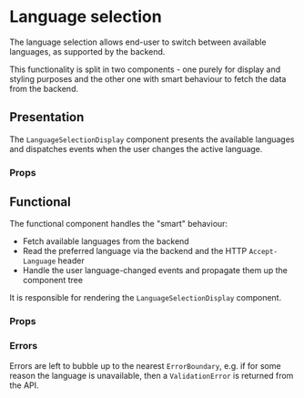 

<Meta of={LanguageSelectionStories} />

# Language selection

The language selection allows end-user to switch between available languages, as supported by the
backend.

This functionality is split in two components - one purely for display and styling purposes and the
other one with smart behaviour to fetch the data from the backend.

## Presentation

The `LanguageSelectionDisplay` component presents the available languages and dispatches events when
the user changes the active language.

<Canvas of={LanguageSelectionStories.Display} />

### Props

<ArgTypes of={LanguageSelectionStories.Display} />

## Functional

The functional component handles the "smart" behaviour:

- Fetch available languages from the backend
- Read the preferred language via the backend and the HTTP `Accept-Language` header
- Handle the user language-changed events and propagate them up the component tree

It is responsible for rendering the `LanguageSelectionDisplay` component.

<Canvas of={LanguageSelectionStories.Functional} />

### Props

<ArgTypes of={LanguageSelectionStories.Functional} />

### Errors

Errors are left to bubble up to the nearest `ErrorBoundary`, e.g. if for some reason the language is
unavailable, then a `ValidationError` is returned from the API.
